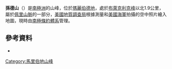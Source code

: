 {{coord|75|0|S|134|13|W|display=title}}

'''孫德山'''（{{lang-en|Mount Soond}}）是[[南極洲|南極洲]]的山峰，位於[[瑪麗伯德地|瑪麗伯德地]]，處於[[布萊克利克峰|布萊克利克峰]]以北1.9公里，屬於[[佩里山脈|佩里山脈]]的一部分，[[美國地質調查局|美國地質調查局]]根據測量和[[美國海軍|美國海軍]]拍攝的空中照片繪入地圖，現時由[[南極條約體系|南極條約體系]]管理。

==參考資料==
*{{usgs-gazetteer}}

{{DEFAULTSORT:Mount Soond}}
[[Category:馬里伯地山峰|Category:馬里伯地山峰]]


{{MarieByrdLand-geo-stub}}